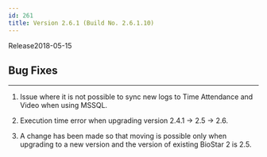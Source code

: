 ```yaml
---
id: 261
title: Version 2.6.1 (Build No. 2.6.1.10)
---
```


Release<Separator/>2018-05-15

## Bug Fixes

---

1. Issue where it is not possible to sync new logs to Time Attendance and Video when using MSSQL.

1. Execution time error when upgrading version 2.4.1 → 2.5 → 2.6.

1. A change has been made so that moving is possible only when upgrading to a new version and the version of existing BioStar 2 is 2.5.
